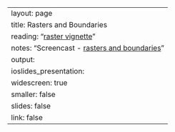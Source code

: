 ---
layout: page
title: Rasters and Boundaries
reading: "<a href='https://cran.r-project.org/web/packages/raster/vignettes/Raster.pdf'>raster vignette</a>"
notes: "Screencast - <a href='https://www.youtube.com/watch?v=VTo9oSs6bO8'>rasters and boundaries</a>"
output: 
    ioslides_presentation:
        widescreen: true
        smaller: false
slides: false
link: false
---